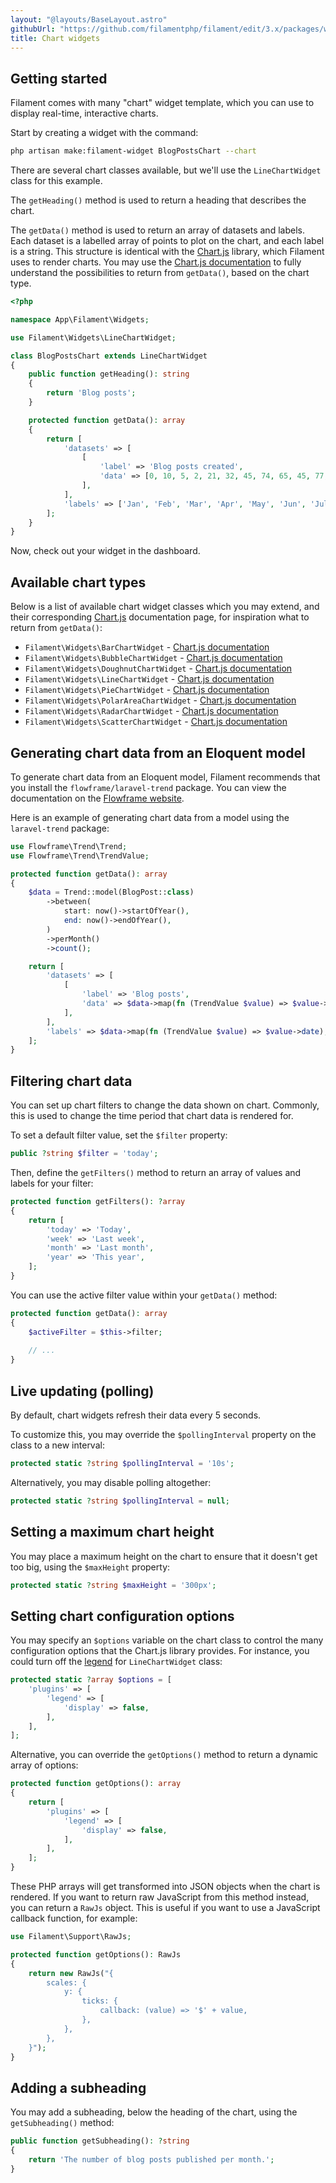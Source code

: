 ```yaml
---
layout: "@layouts/BaseLayout.astro"
githubUrl: "https://github.com/filamentphp/filament/edit/3.x/packages/widgets/docs/03-charts.md"
title: Chart widgets
---
```


## Getting started

Filament comes with many "chart" widget template, which you can use to display real-time, interactive charts.

Start by creating a widget with the command:

```bash
php artisan make:filament-widget BlogPostsChart --chart
```

There are several chart classes available, but we'll use the `LineChartWidget` class for this example.

The `getHeading()` method is used to return a heading that describes the chart.

The `getData()` method is used to return an array of datasets and labels. Each dataset is a labelled array of points to plot on the chart, and each label is a string. This structure is identical with the [Chart.js](https://www.chartjs.org/docs) library, which Filament uses to render charts. You may use the [Chart.js documentation](https://www.chartjs.org/docs) to fully understand the possibilities to return from `getData()`, based on the chart type.

```php
<?php

namespace App\Filament\Widgets;

use Filament\Widgets\LineChartWidget;

class BlogPostsChart extends LineChartWidget
{
    public function getHeading(): string
    {
        return 'Blog posts';
    }

    protected function getData(): array
    {
        return [
            'datasets' => [
                [
                    'label' => 'Blog posts created',
                    'data' => [0, 10, 5, 2, 21, 32, 45, 74, 65, 45, 77, 89],
                ],
            ],
            'labels' => ['Jan', 'Feb', 'Mar', 'Apr', 'May', 'Jun', 'Jul', 'Aug', 'Sep', 'Oct', 'Nov', 'Dec'],
        ];
    }
}
```

Now, check out your widget in the dashboard.

## Available chart types

Below is a list of available chart widget classes which you may extend, and their corresponding [Chart.js](https://www.chartjs.org/docs) documentation page, for inspiration what to return from `getData()`:

- `Filament\Widgets\BarChartWidget` - [Chart.js documentation](https://www.chartjs.org/docs/latest/charts/bar)
- `Filament\Widgets\BubbleChartWidget` - [Chart.js documentation](https://www.chartjs.org/docs/latest/charts/bubble)
- `Filament\Widgets\DoughnutChartWidget` - [Chart.js documentation](https://www.chartjs.org/docs/latest/charts/doughnut)
- `Filament\Widgets\LineChartWidget` - [Chart.js documentation](https://www.chartjs.org/docs/latest/charts/line)
- `Filament\Widgets\PieChartWidget` - [Chart.js documentation](https://www.chartjs.org/docs/latest/charts/doughnut)
- `Filament\Widgets\PolarAreaChartWidget` - [Chart.js documentation](https://www.chartjs.org/docs/latest/charts/polar)
- `Filament\Widgets\RadarChartWidget` - [Chart.js documentation](https://www.chartjs.org/docs/latest/charts/radar)
- `Filament\Widgets\ScatterChartWidget` - [Chart.js documentation](https://www.chartjs.org/docs/latest/charts/scatter)

## Generating chart data from an Eloquent model

To generate chart data from an Eloquent model, Filament recommends that you install the `flowframe/laravel-trend` package. You can view the documentation on the [Flowframe website](https://docs.flowfra.me/docs/laravel-trend/installation-and-setup).

Here is an example of generating chart data from a model using the `laravel-trend` package:

```php
use Flowframe\Trend\Trend;
use Flowframe\Trend\TrendValue;

protected function getData(): array
{
    $data = Trend::model(BlogPost::class)
        ->between(
            start: now()->startOfYear(),
            end: now()->endOfYear(),
        )
        ->perMonth()
        ->count();

    return [
        'datasets' => [
            [
                'label' => 'Blog posts',
                'data' => $data->map(fn (TrendValue $value) => $value->aggregate),
            ],
        ],
        'labels' => $data->map(fn (TrendValue $value) => $value->date),
    ];
}
```

## Filtering chart data

You can set up chart filters to change the data shown on chart. Commonly, this is used to change the time period that chart data is rendered for.

To set a default filter value, set the `$filter` property:

```php
public ?string $filter = 'today';
```

Then, define the `getFilters()` method to return an array of values and labels for your filter:

```php
protected function getFilters(): ?array
{
    return [
        'today' => 'Today',
        'week' => 'Last week',
        'month' => 'Last month',
        'year' => 'This year',
    ];
}
```

You can use the active filter value within your `getData()` method:

```php
protected function getData(): array
{
    $activeFilter = $this->filter;
    
    // ...
}
```

## Live updating (polling)

By default, chart widgets refresh their data every 5 seconds.

To customize this, you may override the `$pollingInterval` property on the class to a new interval:

```php
protected static ?string $pollingInterval = '10s';
```

Alternatively, you may disable polling altogether:

```php
protected static ?string $pollingInterval = null;
```

## Setting a maximum chart height

You may place a maximum height on the chart to ensure that it doesn't get too big, using the `$maxHeight` property:

```php
protected static ?string $maxHeight = '300px';
```

## Setting chart configuration options

You may specify an `$options` variable on the chart class to control the many configuration options that the Chart.js library provides. For instance, you could turn off the [legend](https://www.chartjs.org/docs/latest/configuration/legend.html) for `LineChartWidget` class:

```php
protected static ?array $options = [
    'plugins' => [
        'legend' => [
            'display' => false,
        ],
    ],
];
```

Alternative, you can override the `getOptions()` method to return a dynamic array of options:

```php
protected function getOptions(): array
{
    return [
        'plugins' => [
            'legend' => [
                'display' => false,
            ],
        ],
    ];
}
```

These PHP arrays will get transformed into JSON objects when the chart is rendered. If you want to return raw JavaScript from this method instead, you can return a `RawJs` object. This is useful if you want to use a JavaScript callback function, for example:

```php
use Filament\Support\RawJs;

protected function getOptions(): RawJs
{
    return new RawJs("{
        scales: {
            y: {
                ticks: {
                    callback: (value) => '$' + value,
                },
            },
        },
    }");
}
```

## Adding a subheading

You may add a subheading, below the heading of the chart, using the `getSubheading()` method:

```php
public function getSubheading(): ?string
{
    return 'The number of blog posts published per month.';
}
```
